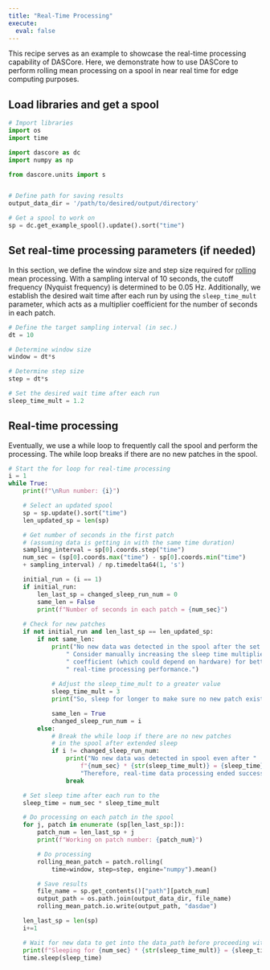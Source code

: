 ```yaml
---
title: "Real-Time Processing"
execute:
  eval: false
---
```



This recipe serves as an example to showcase the real-time processing capability of DASCore. Here, we demonstrate how to use DASCore to perform rolling mean processing on a spool in near real time for edge computing purposes.


## Load libraries and get a spool

```python
# Import libraries
import os
import time

import dascore as dc
import numpy as np

from dascore.units import s 


# Define path for saving results
output_data_dir = '/path/to/desired/output/directory'

# Get a spool to work on
sp = dc.get_example_spool().update().sort("time")
```

## Set real-time processing parameters (if needed)

In this section, we define the window size and step size required for [rolling](`dascore.proc.rolling.rolling`) mean processing. With a sampling interval of 10 seconds, the cutoff frequency (Nyquist frequency) is determined to be 0.05 Hz. Additionally, we establish the desired wait time after each run by using the `sleep_time_mult` parameter, which acts as a multiplier coefficient for the number of seconds in each patch.

```python
# Define the target sampling interval (in sec.)
dt = 10 

# Determine window size 
window = dt*s

# Determine step size 
step = dt*s

# Set the desired wait time after each run
sleep_time_mult = 1.2
```

## Real-time processing

Eventually, we use a while loop to frequently call the spool and perform the processing. The while loop breaks if there are no new patches in the spool.

```python
# Start the for loop for real-time processing
i = 1
while True:
    print(f"\nRun number: {i}")

    # Select an updated spool 
    sp = sp.update().sort("time")
    len_updated_sp = len(sp)

    # Get number of seconds in the first patch 
    # (assuming data is getting in with the same time duration)
    sampling_interval = sp[0].coords.step("time")
    num_sec = (sp[0].coords.max("time") - sp[0].coords.min("time") 
    + sampling_interval) / np.timedelta64(1, 's')

    initial_run = (i == 1)
    if initial_run:
        len_last_sp = changed_sleep_run_num = 0
        same_len = False
        print(f"Number of seconds in each patch = {num_sec}") 
    
    # Check for new patches
    if not initial_run and len_last_sp == len_updated_sp: 
        if not same_len: 
            print("No new data was detected in the spool after the set sleep time."
                " Consider manually increasing the sleep time multiplier"
                " coefficient (which could depend on hardware) for better"
                " real-time processing performance.")
            
            # Adjust the sleep_time_mult to a greater value
            sleep_time_mult = 3
            print("So, sleep for longer to make sure no new patch exists.")

            same_len = True
            changed_sleep_run_num = i
        else:
            # Break the while loop if there are no new patches 
            # in the spool after extended sleep
            if i != changed_sleep_run_num:
                print("No new data was detected in spool even after "
                    f"{num_sec} * {str(sleep_time_mult)} = {sleep_time} sec. "
                    "Therefore, real-time data processing ended successfully.")
                break

    # Set sleep time after each run to the 
    sleep_time = num_sec * sleep_time_mult 

    # Do processing on each patch in the spool
    for j, patch in enumerate (sp[len_last_sp:]): 
        patch_num = len_last_sp + j
        print(f"Working on patch number: {patch_num}")

        # Do processing
        rolling_mean_patch = patch.rolling(
            time=window, step=step, engine="numpy").mean()

        # Save results 
        file_name = sp.get_contents()["path"][patch_num]
        output_path = os.path.join(output_data_dir, file_name)
        rolling_mean_patch.io.write(output_path, "dasdae")

    len_last_sp = len(sp)
    i+=1

    # Wait for new data to get into the data_path before proceeding with a new run
    print(f"Sleeping for {num_sec} * {str(sleep_time_mult)} = {sleep_time} sec.")
    time.sleep(sleep_time)
```
